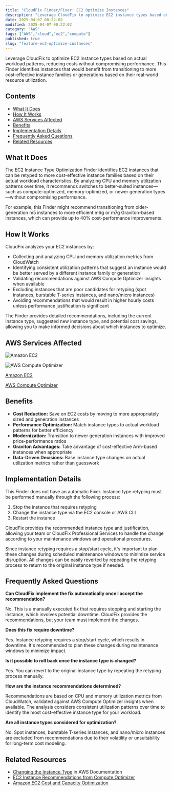```yaml
---
title: "CloudFix Finder/Fixer: EC2 Optimize Instances"
description: "Leverage CloudFix to optimize EC2 instance types based on actual workload patterns, reducing costs without compromising performance. This Finder identifies inst..."
date: 2025-04-07 00:22:02
modified: 2025-04-07 00:22:02
category: "AWS"
tags: ["AWS","cloud","ec2","compute"]
published: true
slug: "feature-ec2-optimize-instances"
---
```


Leverage CloudFix to optimize EC2 instance types based on actual workload patterns, reducing costs without compromising performance. This Finder identifies instances that would benefit from transitioning to more cost-effective instance families or generations based on their real-world resource utilization.

## Contents

-   [What It Does](#what-it-does)
-   [How It Works](#how-it-works)
-   [AWS Services Affected](#aws-services-affected)
-   [Benefits](#benefits)
-   [Implementation Details](#implementation-details)
-   [Frequently Asked Questions](#faq)
-   [Related Resources](#related-resources)

## What It Does

The EC2 Instance Type Optimization Finder identifies EC2 instances that can be retyped to more cost-effective instance families based on their actual workload characteristics. By analyzing CPU and memory utilization patterns over time, it recommends switches to better-suited instances—such as compute-optimized, memory-optimized, or newer generation types—without compromising performance.

For example, this Finder might recommend transitioning from older-generation m5 instances to more efficient m6g or m7g Graviton-based instances, which can provide up to 40% cost-performance improvements.

## How It Works

CloudFix analyzes your EC2 instances by:

-   Collecting and analyzing CPU and memory utilization metrics from CloudWatch
-   Identifying consistent utilization patterns that suggest an instance would be better served by a different instance family or generation
-   Validating recommendations against AWS Compute Optimizer insights when available
-   Excluding instances that are poor candidates for retyping (spot instances, burstable T-series instances, and nano/micro instances)
-   Avoiding recommendations that would result in higher hourly costs unless performance justification is significant

The Finder provides detailed recommendations, including the current instance type, suggested new instance type, and potential cost savings, allowing you to make informed decisions about which instances to optimize.

## AWS Services Affected

![Amazon EC2](/media/uploads/EC2.svg)

![AWS Compute Optimizer](/media/uploads/Compute-Optimizer.svg)

[Amazon EC2](https://docs.aws.amazon.com/AWSEC2/latest/UserGuide/concepts.html)

[AWS Compute Optimizer](https://aws.amazon.com/compute-optimizer/getting-started/)

## Benefits

-   **Cost Reduction:** Save on EC2 costs by moving to more appropriately sized and generation instances
-   **Performance Optimization:** Match instance types to actual workload patterns for better efficiency
-   **Modernization:** Transition to newer generation instances with improved price-performance ratios
-   **Graviton Advantages:** Take advantage of cost-effective Arm-based instances when appropriate
-   **Data-Driven Decisions:** Base instance type changes on actual utilization metrics rather than guesswork

## Implementation Details

This Finder does not have an automatic Fixer. Instance type retyping must be performed manually through the following process:

1.  Stop the instance that requires retyping
2.  Change the instance type via the EC2 console or AWS CLI
3.  Restart the instance

CloudFix provides the recommended instance type and justification, allowing your team or CloudFix Professional Services to handle the change according to your maintenance windows and operational procedures.

Since instance retyping requires a stop/start cycle, it's important to plan these changes during scheduled maintenance windows to minimize service disruption. All changes can be easily reverted by repeating the retyping process to return to the original instance type if needed.

## Frequently Asked Questions

**Can CloudFix implement the fix automatically once I accept the recommendation?**

No. This is a manually executed fix that requires stopping and starting the instance, which involves potential downtime. CloudFix provides the recommendations, but your team must implement the changes.

**Does this fix require downtime?**

Yes. Instance retyping requires a stop/start cycle, which results in downtime. It's recommended to plan these changes during maintenance windows to minimize impact.

**Is it possible to roll back once the instance type is changed?**

Yes. You can revert to the original instance type by repeating the retyping process manually.

**How are the instance recommendations determined?**

Recommendations are based on CPU and memory utilization metrics from CloudWatch, validated against AWS Compute Optimizer insights when available. The analysis considers consistent utilization patterns over time to identify the most cost-effective instance type for your workload.

**Are all instance types considered for optimization?**

No. Spot instances, burstable T-series instances, and nano/micro instances are excluded from recommendations due to their volatility or unsuitability for long-term cost modeling.

## Related Resources

-   [Changing the Instance Type](https://docs.aws.amazon.com/AWSEC2/latest/UserGuide/ec2-instance-resize.html) in AWS Documentation
-   [EC2 Instance Recommendations from Compute Optimizer](https://docs.aws.amazon.com/compute-optimizer/latest/ug/view-ec2-recommendations.html)
-   [Amazon EC2 Cost and Capacity Optimization](https://aws.amazon.com/ec2/cost-and-capacity/)
